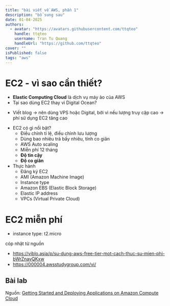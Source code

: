 ```yaml
---
title: "bài viết về AWS, phần 1"
description: "bổ sung sau"
date: 01-04-2025
authors:
  - avatar: "https://avatars.githubusercontent.com/ttqteo"
    handle: ttqteo
    username: Tran Tu Quang
    handleUrl: "https://github.com/ttqteo"
cover: ""
isPublished: false
tags: "aws"
---
```


# EC2 - vì sao cần thiết?

- **Elastic Computing Cloud** là dịch vụ máy ảo của AWS
- Tại sao dùng EC2 thay vì Digital Ocean?
+ Viết blog -> nên dùng VPS hoặc Digital, bởi vì nếu lượng truy cập cao -> phí sử dụng EC2 tăng cao
- EC2 có gì nổi bật?
  - Điều chỉnh tỉ lệ, điều chỉnh lưu lượng
  - Dùng bao nhiêu trả bấy nhiêu, tính co giãn
  - AWS Auto scaling
  - Miễn phí 12 tháng 
  - **Độ tin cậy**
  - **Độ co giãn**
- Thực hành
  - Đăng ký EC2
  - AMI (Amazon Machine Image)
  - Instance type
  - Amazon EBS (Elastic Block Storage)
  - Elastic IP address
  - VPCs (Virtual Private Cloud)

# EC2 miễn phí
- instance type: t2.micro

cóp nhặt từ nguồn
- https://viblo.asia/p/su-dung-aws-free-tier-mot-cach-thuc-su-mien-phi-bWrZnavQKxw
- https://000004.awsstudygroup.com/vi/

## Bài lab

Nguồn: [Getting Started and Deploying Applications on Amazon Compute Cloud](https://000004.awsstudygroup.com/vi/1-introduce/)

